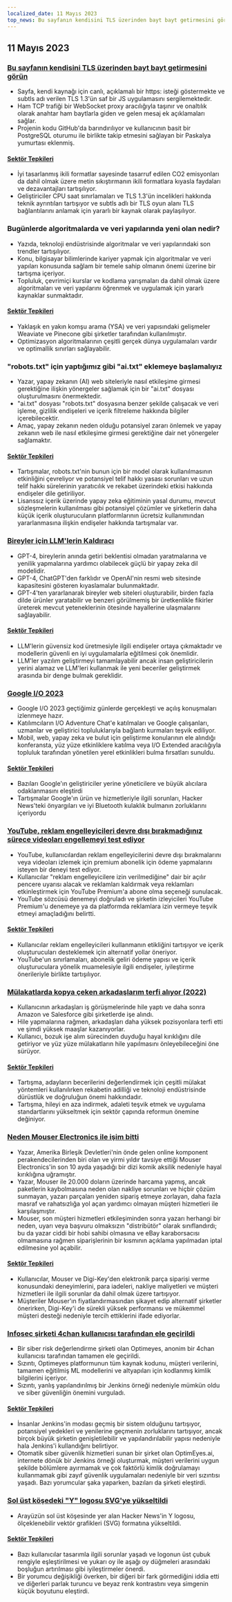 ```yaml
---
localized_date: 11 Mayıs 2023
top_news: Bu sayfanın kendisini TLS üzerinden bayt bayt getirmesini görün
---
```




<CallToAction />

<Steps>

## 11 Mayıs 2023

### [Bu sayfanın kendisini TLS üzerinden bayt bayt getirmesini görün](https://subtls.pages.dev/)

- Sayfa, kendi kaynağı için canlı, açıklamalı bir https: isteği göstermekte ve subtls adı verilen TLS 1.3'ün saf bir JS uygulamasını sergilemektedir.
- Ham TCP trafiği bir WebSocket proxy aracılığıyla taşınır ve onaltılık olarak anahtar ham baytlarla giden ve gelen mesaj ek açıklamaları sağlar.
- Projenin kodu GitHub'da barındırılıyor ve kullanıcının basit bir PostgreSQL oturumu ile birlikte takip etmesini sağlayan bir Paskalya yumurtası eklenmiş.

#### [Sektör Tepkileri](http://news.ycombinator.com/item?id=35884437)

- İyi tasarlanmış ikili formatlar sayesinde tasarruf edilen CO2 emisyonları da dahil olmak üzere metin sıkıştırmanın ikili formatlara kıyasla faydaları ve dezavantajları tartışılıyor.
- Geliştiriciler CPU saat sınırlamaları ve TLS 1.3'ün incelikleri hakkında teknik ayrıntıları tartışıyor ve subtls adlı bir TLS oyun alanı TLS bağlantılarını anlamak için yararlı bir kaynak olarak paylaşılıyor.

### Bugünlerde algoritmalarda ve veri yapılarında yeni olan nedir?

- Yazıda, teknoloji endüstrisinde algoritmalar ve veri yapılarındaki son trendler tartışılıyor.
- Konu, bilgisayar bilimlerinde kariyer yapmak için algoritmalar ve veri yapıları konusunda sağlam bir temele sahip olmanın önemi üzerine bir tartışma içeriyor.
- Topluluk, çevrimiçi kurslar ve kodlama yarışmaları da dahil olmak üzere algoritmaları ve veri yapılarını öğrenmek ve uygulamak için yararlı kaynaklar sunmaktadır.

#### [Sektör Tepkileri](http://news.ycombinator.com/item?id=35886900)

- Yaklaşık en yakın komşu arama (YSA) ve veri yapısındaki gelişmeler Weaviate ve Pinecone gibi şirketler tarafından kullanılmıştır.
- Optimizasyon algoritmalarının çeşitli gerçek dünya uygulamaları vardır ve optimallik sınırları sağlayabilir.

### "robots.txt" için yaptığımız gibi "ai.txt" eklemeye başlamalıyız

- Yazar, yapay zekanın (AI) web siteleriyle nasıl etkileşime girmesi gerektiğine ilişkin yönergeler sağlamak için bir "ai.txt" dosyası oluşturulmasını önermektedir.
- "ai.txt" dosyası "robots.txt" dosyasına benzer şekilde çalışacak ve veri işleme, gizlilik endişeleri ve içerik filtreleme hakkında bilgiler içerebilecektir.
- Amaç, yapay zekanın neden olduğu potansiyel zararı önlemek ve yapay zekanın web ile nasıl etkileşime girmesi gerektiğine dair net yönergeler sağlamaktır.

#### [Sektör Tepkileri](http://news.ycombinator.com/item?id=35886288)

- Tartışmalar, robots.txt'nin bunun için bir model olarak kullanılmasının etkinliğini çevreliyor ve potansiyel telif hakkı yasası sorunları ve uzun telif hakkı sürelerinin yaratıcılık ve rekabet üzerindeki etkisi hakkında endişeler dile getiriliyor.
- Lisanssız içerik üzerinde yapay zeka eğitiminin yasal durumu, mevcut sözleşmelerin kullanılması gibi potansiyel çözümler ve şirketlerin daha küçük içerik oluşturucuların platformlarının ücretsiz kullanımından yararlanmasına ilişkin endişeler hakkında tartışmalar var.

### [Bireyler için LLM'lerin Kaldıracı](https://mazzzystar.github.io/2023/05/10/LLM-for-individual/)

- GPT-4, bireylerin anında getiri beklentisi olmadan yaratmalarına ve yenilik yapmalarına yardımcı olabilecek güçlü bir yapay zeka dil modelidir.
- GPT-4, ChatGPT'den farklıdır ve OpenAI'nin resmi web sitesinde kapasitesini gösteren kıyaslamalar bulunmaktadır.
- GPT-4'ten yararlanarak bireyler web siteleri oluşturabilir, birden fazla dilde ürünler yaratabilir ve benzeri görülmemiş bir üretkenlikle fikirler üreterek mevcut yeteneklerinin ötesinde hayallerine ulaşmalarını sağlayabilir.

#### [Sektör Tepkileri](http://news.ycombinator.com/item?id=35885797)

- LLM'lerin güvensiz kod üretmesiyle ilgili endişeler ortaya çıkmaktadır ve modellerin güvenli en iyi uygulamalarla eğitilmesi çok önemlidir.
- LLM'ler yazılım geliştirmeyi tamamlayabilir ancak insan geliştiricilerin yerini alamaz ve LLM'leri kullanmak ile yeni beceriler geliştirmek arasında bir denge bulmak gereklidir.

### [Google I/O 2023](https://io.google/2023/)

- Google I/O 2023 geçtiğimiz günlerde gerçekleşti ve açılış konuşmaları izlenmeye hazır.
- Katılımcıların I/O Adventure Chat'e katılmaları ve Google çalışanları, uzmanlar ve geliştirici topluluklarıyla bağlantı kurmaları teşvik ediliyor.
- Mobil, web, yapay zeka ve bulut için geliştirme konularının ele alındığı konferansta, yüz yüze etkinliklere katılma veya I/O Extended aracılığıyla topluluk tarafından yönetilen yerel etkinlikleri bulma fırsatları sunuldu.

#### [Sektör Tepkileri](http://news.ycombinator.com/item?id=35886559)

- Bazıları Google'ın geliştiriciler yerine yöneticilere ve büyük alıcılara odaklanmasını eleştirdi
- Tartışmalar Google'ın ürün ve hizmetleriyle ilgili sorunları, Hacker News'teki önyargıları ve iyi Bluetooth kulaklık bulmanın zorluklarını içeriyordu

### [YouTube, reklam engelleyicileri devre dışı bırakmadığınız sürece videoları engellemeyi test ediyor](https://www.bleepingcomputer.com/news/technology/youtube-tests-blocking-videos-unless-you-disable-ad-blockers/)

- YouTube, kullanıcılardan reklam engelleyicilerini devre dışı bırakmalarını veya videoları izlemek için premium abonelik için ödeme yapmalarını isteyen bir deneyi test ediyor.
- Kullanıcılar "reklam engelleyicilere izin verilmediğine" dair bir açılır pencere uyarısı alacak ve reklamları kaldırmak veya reklamları etkinleştirmek için YouTube Premium'a abone olma seçeneği sunulacak.
- YouTube sözcüsü denemeyi doğruladı ve şirketin izleyicileri YouTube Premium'u denemeye ya da platformda reklamlara izin vermeye teşvik etmeyi amaçladığını belirtti.

#### [Sektör Tepkileri](http://news.ycombinator.com/item?id=35892512)

- Kullanıcılar reklam engelleyicileri kullanmanın etikliğini tartışıyor ve içerik oluşturucuları desteklemek için alternatif yollar öneriyor.
- YouTube'un sınırlamaları, abonelik geliri ödeme yapısı ve içerik oluşturuculara yönelik muamelesiyle ilgili endişeler, iyileştirme önerileriyle birlikte tartışılıyor.

### [Mülakatlarda kopya çeken arkadaşlarım terfi alıyor (2022)](https://www.teamblind.com/post/My-friends-who-cheated-in-interviews-are-getting-promoted-😡😡😡😡-XnYM4nLs)

- Kullanıcının arkadaşları iş görüşmelerinde hile yaptı ve daha sonra Amazon ve Salesforce gibi şirketlerde işe alındı.
- Hile yapmalarına rağmen, arkadaşları daha yüksek pozisyonlara terfi etti ve şimdi yüksek maaşlar kazanıyorlar.
- Kullanıcı, bozuk işe alım sürecinden duyduğu hayal kırıklığını dile getiriyor ve yüz yüze mülakatların hile yapılmasını önleyebileceğini öne sürüyor.

#### [Sektör Tepkileri](http://news.ycombinator.com/item?id=35885342)

- Tartışma, adayların becerilerini değerlendirmek için çeşitli mülakat yöntemleri kullanılırken rekabetin adilliği ve teknoloji endüstrisinde dürüstlük ve doğruluğun önemi hakkındadır.
- Tartışma, hileyi en aza indirmek, adaleti teşvik etmek ve uygulama standartlarını yükseltmek için sektör çapında reformun önemine değiniyor.

### [Neden Mouser Electronics ile işim bitti](https://lcamtuf.substack.com/p/why-im-done-with-mouser-electronics)

- Yazar, Amerika Birleşik Devletleri'nin önde gelen online komponent perakendecilerinden biri olan ve yirmi yıldır tavsiye ettiği Mouser Electronics'in son 10 ayda yaşadığı bir dizi komik aksilik nedeniyle hayal kırıklığına uğramıştır.
- Yazar, Mouser ile 20.000 doların üzerinde harcama yapmış, ancak paketlerin kaybolmasına neden olan nakliye sorunları ve hiçbir çözüm sunmayan, yazarı parçaları yeniden sipariş etmeye zorlayan, daha fazla masraf ve rahatsızlığa yol açan yardımcı olmayan müşteri hizmetleri ile karşılaşmıştır.
- Mouser, son müşteri hizmetleri etkileşiminden sonra yazarı herhangi bir neden, uyarı veya başvuru olmaksızın "distribütör" olarak sınıflandırdı; bu da yazar ciddi bir hobi sahibi olmasına ve eBay karaborsacısı olmamasına rağmen siparişlerinin bir kısmının açıklama yapılmadan iptal edilmesine yol açabilir.

#### [Sektör Tepkileri](http://news.ycombinator.com/item?id=35892246)

- Kullanıcılar, Mouser ve Digi-Key'den elektronik parça siparişi verme konusundaki deneyimlerini, para iadeleri, nakliye maliyetleri ve müşteri hizmetleri ile ilgili sorunlar da dahil olmak üzere tartışıyor.
- Müşteriler Mouser'ın fiyatlandırmasından şikayet edip alternatif şirketler önerirken, Digi-Key'i de sürekli yüksek performansı ve mükemmel müşteri desteği nedeniyle tercih ettiklerini ifade ediyorlar.

### [Infosec şirketi 4chan kullanıcısı tarafından ele geçirildi](https://maia.crimew.gay/posts/optimeyes-leak/)

- Bir siber risk değerlendirme şirketi olan Optimeyes, anonim bir 4chan kullanıcısı tarafından tamamen ele geçirildi.
- Sızıntı, Optimeyes platformunun tüm kaynak kodunu, müşteri verilerini, tamamen eğitilmiş ML modellerini ve altyapıları için kodlanmış kimlik bilgilerini içeriyor.
- Sızıntı, yanlış yapılandırılmış bir Jenkins örneği nedeniyle mümkün oldu ve siber güvenliğin önemini vurguladı.

#### [Sektör Tepkileri](http://news.ycombinator.com/item?id=35888509)

- İnsanlar Jenkins'in modası geçmiş bir sistem olduğunu tartışıyor, potansiyel yedekleri ve yenilerine geçmenin zorluklarını tartışıyor, ancak birçok büyük şirketin genişletilebilir ve yapılandırılabilir yapısı nedeniyle hala Jenkins'i kullandığını belirtiyor.
- Otomatik siber güvenlik hizmetleri sunan bir şirket olan OptimEyes.ai, internete dönük bir Jenkins örneği oluşturmak, müşteri verilerini uygun şekilde bölümlere ayırmamak ve çok faktörlü kimlik doğrulamayı kullanmamak gibi zayıf güvenlik uygulamaları nedeniyle bir veri sızıntısı yaşadı. Bazı yorumcular şaka yaparken, bazıları da şirketi eleştirdi.

### [Sol üst köşedeki "Y" logosu SVG'ye yükseltildi](https://news.ycombinator.com/y18.svg)

- Arayüzün sol üst köşesinde yer alan Hacker News'in Y logosu, ölçeklenebilir vektör grafikleri (SVG) formatına yükseltildi.

#### [Sektör Tepkileri](http://news.ycombinator.com/item?id=35894326)

- Bazı kullanıcılar tasarımla ilgili sorunlar yaşadı ve logonun üst çubuk rengiyle eşleştirilmesi ve yukarı oy ile aşağı oy düğmeleri arasındaki boşluğun artırılması gibi iyileştirmeler önerdi.
- Bir yorumcu değişikliği överken, bir diğeri bir fark görmediğini iddia etti ve diğerleri parlak turuncu ve beyaz renk kontrastını veya simgenin küçük boyutunu eleştirdi.

</Steps>

